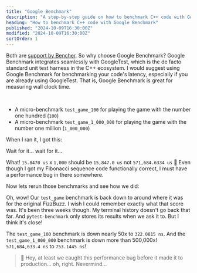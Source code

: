 ```yaml
---
title: "Google Benchmark"
description: "A step-by-step guide on how to benchmark C++ code with Google Benchmark"
heading: "How to benchmark C++ code with Google Benchmark"
published: "2024-10-09T16:30:00Z"
modified: "2024-10-09T16:30:00Z"
sortOrder: 1
---
```





<Benchmarking />

<FizzBuzzCpp />

<StepByStepCpp />

<MicroVsMacro />

<BenchmarkingCpp />

Both are [support by Bencher](/docs/explanation/adapters/).
So why choose Google Benchmark?
Google Benchmark integrates seamlessly with GoogleTest,
which is the de facto standard unit test harness in the C++ ecosystem.
I would suggest using Google Benchmark for benchmarking your code's latency,
especially if you are already using GoogleTest.
That is, Google Benchmark is great for measuring wall clock time.

<FizzBuzzRefactor />

<BenchmarkingFizzBuzz />

<FizzBuzzFibonacciPython>
  <PlayGameCode />
</FizzBuzzFibonacciPython>

<BenchmarkingFizzBuzzFibonacci />

<FizzBuzzFibonacciOpenPython>
    <FizzBuzzFibonacciOpenCode />
</FizzBuzzFibonacciOpenPython>

<TheEnd />

<br />

<OnFire />

<TestGameOnFireCode />

- A micro-benchmark `test_game_100` for playing the game with the number one hundred (`100`)
- A micro-benchmark `test_game_1_000_000` for playing the game with the number one million (`1_000_000`)

When I ran it, I got this:

<PytestGameOnFireOutputStart />

Wait for it... wait for it...

<PytestGameOnFireOutput />

What! `15.8470 us` x `1,000` should be `15,847.0 us` not `571,684.6334 us` 🤯
Even though I got my Fibonacci sequence code functionally correct, I must have a performance bug in there somewhere.

<FizzBuzzFibonacciFix />

Now lets rerun those benchmarks and see how we did:

<PytestGameFixOutput />

Oh, wow! Our `test_game` benchmark is back down to around where it was for the original FizzBuzz.
I wish I could remember exactly what that score was. It's been three weeks though.
My terminal history doesn't go back that far.
And `pytest-benchmark` only stores its results when we ask it to.
But I think it's close!

The `test_game_100` benchmark is down nearly 50x to `322.0815 ns`.
And the `test_game_1_000_000` benchmark is down more than 500,000x! `571,684,633.4 ns` to `753.1445 ns`!

> 🐰 Hey, at least we caught this performance bug before it made it to production... oh, right. Nevermind...

<CatchInCi />

<CatchInCiOutput />

<CatchInCiPlot />

<CatchInCiPlotRustBench title="How to Benchmark Rust with pytest-benchmark" />

<BencherFooter />